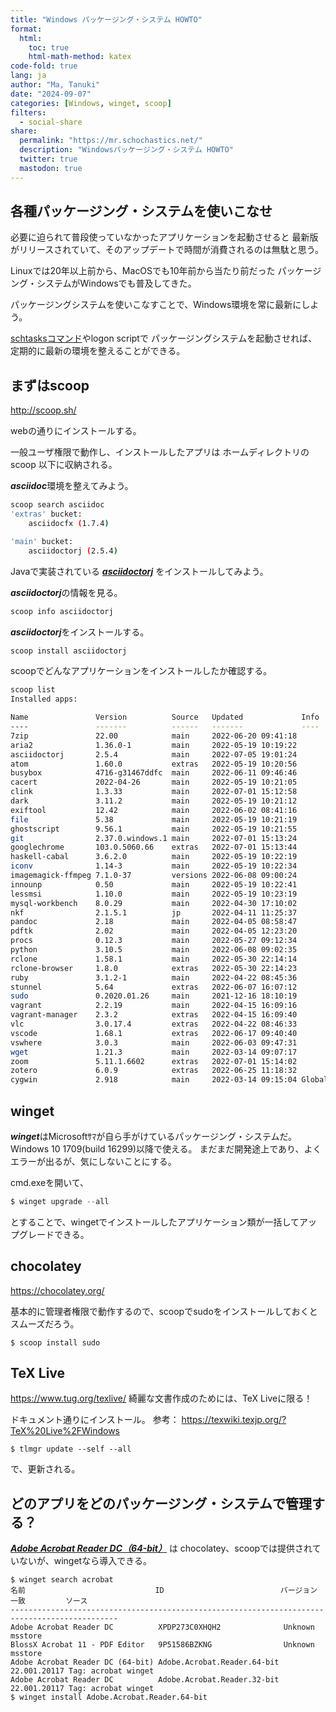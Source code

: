 ```yaml
---
title: "Windows パッケージング・システム HOWTO"
format:
  html:
    toc: true
    html-math-method: katex
code-fold: true
lang: ja
author: "Ma, Tanuki"
date: "2024-09-07"
categories: [Windows, winget, scoop]
filters:
  - social-share
share:
  permalink: "https://mr.schochastics.net/"
  description: "Windowsパッケージング・システム HOWTO"
  twitter: true
  mastodon: true
---
```


## 各種パッケージング・システムを使いこなせ

必要に迫られて普段使っていなかったアプリケーションを起動させると
最新版がリリースされていて、そのアップデートで時間が消費されるのは無駄と思う。

Linuxでは20年以上前から、MacOSでも10年前から当たり前だった
パッケージング・システムがWindowsでも普及してきた。

パッケージングシステムを使いこなすことで、Windows環境を常に最新にしよう。

[schtasksコマンド](https://learn.microsoft.com/ja-jp/windows-server/administration/windows-commands/schtasks)やlogon scriptで パッケージングシステムを起動させれば、定期的に最新の環境を整えることができる。

## まずはscoop
[http://scoop.sh/](http://scoop.sh/)

webの通りにインストールする。

一般ユーザ権限で動作し、インストールしたアプリは
ホームディレクトリのscoop 以下に収納される。

***asciidoc***環境を整えてみよう。

```bash
scoop search asciidoc
'extras' bucket:
    asciidocfx (1.7.4)

'main' bucket:
    asciidoctorj (2.5.4)
```
Javaで実装されている
[***asciidoctorj***](https://github.com/asciidoctor/asciidoctorj)
をインストールしてみよう。

***asciidoctorj***の情報を見る。
```bash
scoop info asciidoctorj
```

***asciidoctorj***をインストールする。

```bash
scoop install asciidoctorj
```

scoopでどんなアプリケーションをインストールしたか確認する。
```bash
scoop list
Installed apps:

Name               Version          Source   Updated             Info
----               -------          ------   -------             ----
7zip               22.00            main     2022-06-20 09:41:18
aria2              1.36.0-1         main     2022-05-19 10:19:22
asciidoctorj       2.5.4            main     2022-07-05 19:01:24
atom               1.60.0           extras   2022-05-19 10:20:56
busybox            4716-g31467ddfc  main     2022-06-11 09:46:46
cacert             2022-04-26       main     2022-05-19 10:21:05
clink              1.3.33           main     2022-07-01 15:12:58
dark               3.11.2           main     2022-05-19 10:21:12
exiftool           12.42            main     2022-06-02 08:41:16
file               5.38             main     2022-05-19 10:21:19
ghostscript        9.56.1           main     2022-05-19 10:21:55
git                2.37.0.windows.1 main     2022-07-01 15:13:24
googlechrome       103.0.5060.66    extras   2022-07-01 15:13:44
haskell-cabal      3.6.2.0          main     2022-05-19 10:22:19
iconv              1.14-3           main     2022-05-19 10:22:34
imagemagick-ffmpeg 7.1.0-37         versions 2022-06-08 09:00:24
innounp            0.50             main     2022-05-19 10:22:41
lessmsi            1.10.0           main     2022-05-19 10:23:19
mysql-workbench    8.0.29           main     2022-04-30 17:10:02
nkf                2.1.5.1          jp       2022-04-11 11:25:37
pandoc             2.18             main     2022-04-05 08:58:47
pdftk              2.02             main     2022-04-05 12:23:20
procs              0.12.3           main     2022-05-27 09:12:34
python             3.10.5           main     2022-06-08 09:02:35
rclone             1.58.1           main     2022-05-30 22:14:14
rclone-browser     1.8.0            extras   2022-05-30 22:14:23
ruby               3.1.2-1          main     2022-04-22 08:45:36
stunnel            5.64             extras   2022-06-07 16:07:12
sudo               0.2020.01.26     main     2021-12-16 18:10:19
vagrant            2.2.19           main     2022-04-15 16:09:16
vagrant-manager    2.3.2            extras   2022-04-15 16:09:40
vlc                3.0.17.4         extras   2022-04-22 08:46:33
vscode             1.68.1           extras   2022-06-17 09:40:40
vswhere            3.0.3            main     2022-06-03 09:47:31
wget               1.21.3           main     2022-03-14 09:07:17
zoom               5.11.1.6602      extras   2022-07-01 15:14:02
zotero             6.0.9            extras   2022-06-25 11:18:32
cygwin             2.918            main     2022-03-14 09:15:04 Global install
```

## winget
***winget***はMicrosoftｻﾏが自ら手がけているパッケージング・システムだ。
Windows 10 1709(build 16299)以降で使える。
まだまだ開発途上であり、よくエラーが出るが、気にしないことにする。

cmd.exeを開いて、
```powershell
$ winget upgrade --all
```
とすることで、wingetでインストールしたアプリケーション類が一括してアップグレードできる。

## chocolatey
[https://chocolatey.org/](https://chocolatey.org/)

基本的に管理者権限で動作するので、scoopでsudoをインストールしておくとスムーズだろう。

```
$ scoop install sudo
```

## TeX Live
[https://www.tug.org/texlive/](https://www.tug.org/texlive/)
綺麗な文書作成のためには、TeX Liveに限る！

ドキュメント通りにインストール。
参考：
[https://texwiki.texjp.org/?TeX%20Live%2FWindows](https://texwiki.texjp.org/?TeX%20Live%2FWindows)

```
$ tlmgr update --self --all
```
で、更新される。

## どのアプリをどのパッケージング・システムで管理する？
[***Adobe Acrobat Reader DC（64-bit）***](https://helpx.adobe.com/jp/acrobat/kb/download-64-bit-installer.html)
は chocolatey、scoopでは提供されていないが、wingetなら導入できる。
```
$ winget search acrobat
名前                             ID                          バージョン   一致         ソース
----------------------------------------------------------------------------------------------
Adobe Acrobat Reader DC          XPDP273C0XHQH2              Unknown                   msstore
BlossX Acrobat 11 - PDF Editor   9P51586BZKNG                Unknown                   msstore
Adobe Acrobat Reader DC (64-bit) Adobe.Acrobat.Reader.64-bit 22.001.20117 Tag: acrobat winget
Adobe Acrobat Reader DC          Adobe.Acrobat.Reader.32-bit 22.001.20117 Tag: acrobat winget
$ winget install Adobe.Acrobat.Reader.64-bit
```
